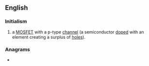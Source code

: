 {{also|PMOs}}
==English==

===Initialism===
{{rfc-header|Initialism}}
{{head|en|initialism}}

# {{lb|en|electronics}} a [[MOSFET]] with a p-type [[channel]] (a semiconductor [[doped]] with an element creating a surplus of [[hole]]s).

===Anagrams===
* {{anagrams|en|a=mops|MOPS|MOPs|MSPO|POMs|Poms|SMOP|mops|poms}}